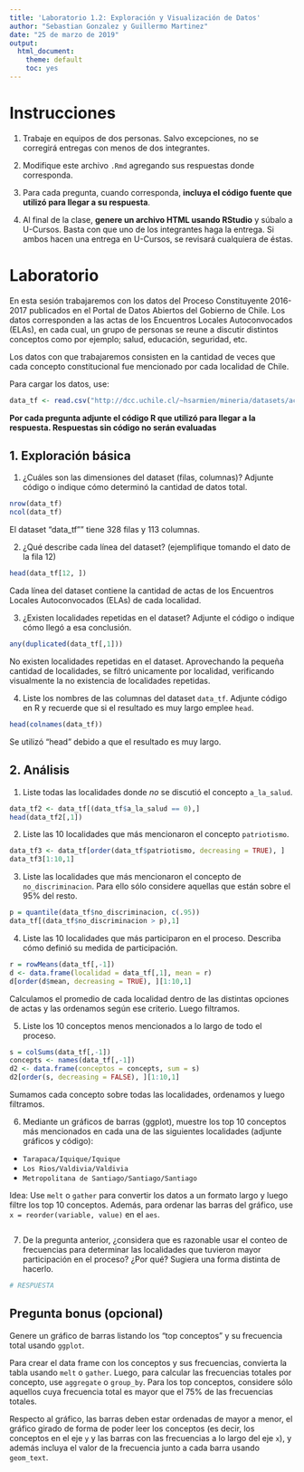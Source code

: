 ---
title: 'Laboratorio 1.2: Exploración y Visualización de Datos'
author: "Sebastian Gonzalez y Guillermo Martinez"
date: "25 de marzo de 2019"
output: 
  html_document: 
    theme: default
    toc: yes
---

# Instrucciones

1. Trabaje en equipos de dos personas. Salvo excepciones, no se corregirá entregas con menos de dos integrantes.

2. Modifique este archivo `.Rmd` agregando sus respuestas donde corresponda.

3. Para cada pregunta, cuando corresponda, **incluya el código fuente que utilizó para llegar a su respuesta**.

4. Al final de la clase, **genere un archivo HTML usando RStudio** y súbalo a U-Cursos.
   Basta con que uno de los integrantes haga la entrega. Si ambos hacen una entrega en U-Cursos, se revisará cualquiera de éstas.


# Laboratorio

En esta sesión trabajaremos con los datos del Proceso Constituyente 2016-2017 publicados en el Portal de Datos Abiertos del Gobierno de Chile. Los datos corresponden a las actas de los Encuentros Locales Autoconvocados (ELAs), en cada cual, un grupo de personas se reune a discutir distintos conceptos como por ejemplo; salud, educación, seguridad, etc.

Los datos con que trabajaremos consisten en la cantidad de veces que cada concepto constitucional fue mencionado por cada localidad de Chile. 

Para cargar los datos, use:

```{r}
data_tf <- read.csv("http://dcc.uchile.cl/~hsarmien/mineria/datasets/actas.txt", header = T)
```

**Por cada pregunta adjunte el código R que utilizó para llegar a la respuesta. Respuestas sin código no serán evaluadas**

## 1. Exploración básica

1. ¿Cuáles son las dimensiones del dataset (filas, columnas)? Adjunte código o indique cómo determinó la cantidad de datos total. 
```{r}
nrow(data_tf)
ncol(data_tf)
```
El  dataset "data_tf"" tiene 328 filas y 113 columnas.

2. ¿Qué describe cada línea del dataset? (ejemplifique tomando el dato de la fila 12)

```{r}
head(data_tf[12, ])
```
Cada línea del dataset contiene la cantidad de actas de los Encuentros Locales Autoconvocados (ELAs) de cada localidad.

3. ¿Existen localidades repetidas en el dataset? Adjunte el código o indique cómo llegó a esa conclusión. 

```{r}
any(duplicated(data_tf[,1]))
```
No existen localidades repetidas en el dataset. Aprovechando la pequeña cantidad de localidades, se filtró unicamente por localidad, verificando visualmente la no existencia de localidades repetidas.

4. Liste los nombres de las columnas del dataset `data_tf`. Adjunte código en R y recuerde que si el resultado es muy largo emplee `head`. 
```{r}
head(colnames(data_tf))
```
Se utilizó "head" debido a que el resultado es muy largo.

## 2. Análisis

1. Liste todas las localidades donde *no* se discutió el concepto `a_la_salud`. 
```{r}
data_tf2 <- data_tf[(data_tf$a_la_salud == 0),]
head(data_tf2[,1])
```


2. Liste las 10 localidades que más mencionaron el concepto `patriotismo`. 
```{r}
data_tf3 <- data_tf[order(data_tf$patriotismo, decreasing = TRUE), ]
data_tf3[1:10,1]
```

3. Liste las localidades que más mencionaron el concepto de `no_discriminacion`. Para ello sólo considere aquellas que están sobre el 95% del resto.

```{r}
p = quantile(data_tf$no_discriminacion, c(.95))
data_tf[(data_tf$no_discriminacion > p),1]
```


4. Liste las 10 localidades que más participaron en el proceso. Describa cómo definió su medida de participación.
```{r}
r = rowMeans(data_tf[,-1])
d <- data.frame(localidad = data_tf[,1], mean = r)
d[order(d$mean, decreasing = TRUE), ][1:10,1]
```
Calculamos el promedio de cada localidad dentro de las distintas opciones de actas y las ordenamos según ese criterio. Luego filtramos.

5. Liste los 10 conceptos menos mencionados a lo largo de todo el proceso.

```{r}
s = colSums(data_tf[,-1])
concepts <- names(data_tf[,-1])
d2 <- data.frame(conceptos = concepts, sum = s)
d2[order(s, decreasing = FALSE), ][1:10,1]
```
Sumamos cada concepto sobre todas las localidades, ordenamos y luego filtramos.

6. Mediante un gráficos de barras (ggplot), muestre los top 10 conceptos más mencionados en cada una de las siguientes localidades (adjunte gráficos y código):

- `Tarapaca/Iquique/Iquique`
- `Los Rios/Valdivia/Valdivia`
- `Metropolitana de Santiago/Santiago/Santiago`

Idea: Use `melt` o `gather` para convertir los datos a un formato largo y luego filtre los top 10 conceptos.
Además, para ordenar las barras del gráfico, use `x = reorder(variable, value)` en el `aes`. 

```{r}

```

7. De la pregunta anterior, ¿considera que es razonable usar el conteo de frecuencias para determinar las localidades que tuvieron mayor participación en el proceso? ¿Por qué? Sugiera una forma distinta de hacerlo.

```{r}
# RESPUESTA
```

## Pregunta bonus (opcional)

Genere un gráfico de barras listando los "top conceptos" y su frecuencia total usando `ggplot`. 

Para crear el data frame con los conceptos y sus frecuencias, convierta la tabla usando `melt` o `gather`. Luego, para calcular las frecuencias totales por concepto, use `aggregate` o `group_by`. Para los top conceptos, considere sólo aquellos cuya frecuencia total es mayor que el 75% de las frecuencias totales.

Respecto al gráfico, las barras deben estar ordenadas de mayor a menor, el gráfico girado de forma de poder leer los conceptos (es decir, los conceptos en el eje `y` y las barras con las frecuencias a lo largo del eje `x`), y además incluya el valor de la frecuencia junto a cada barra usando `geom_text`.




